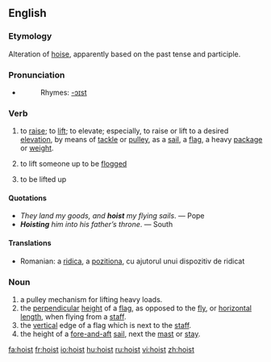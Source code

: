 ==English==

===Etymology===
Alteration of [[hoise]], apparently based on the past tense and participle.

===Pronunciation===
*{{IPA|/hɔɪst/}}
*:Rhymes: [[Rhymes:English:-ɔɪst|-ɔɪst]]

===Verb===
{{en-verb}}
# {{transitive}} to [[raise]]; to [[lift]]; to elevate; especially, to raise or lift to a desired [[elevation]], by means of [[tackle]] or [[pulley]], as a [[sail]], a [[flag]], a heavy [[package]] or [[weight]].
# {{cattag|transitive|historical}} to lift someone up to be [[flogged]]
# {{intransitive}} to be lifted up

====Quotations====
* ''They land my goods, and '''hoist''' my flying sails''. &mdash; Pope
* '''''Hoisting''' him into his father’s throne''. &mdash; South

====Translations====
*Romanian: a [[ridica]], a [[pozitiona]], cu ajutorul unui dispozitiv de ridicat

===Noun===
{{en-noun}}

# a pulley mechanism for lifting heavy loads.
# the [[perpendicular]] [[height]] of a [[flag]], as opposed to the [[fly]], or [[horizontal]] [[length]], when flying from a [[staff]].
# the [[vertical]] edge of a flag which is next to the [[staff]].
# the height of a [[fore-and-aft]] [[sail]], next the [[mast]] or [[stay]].

[[fa:hoist]]
[[fr:hoist]]
[[io:hoist]]
[[hu:hoist]]
[[ru:hoist]]
[[vi:hoist]]
[[zh:hoist]]